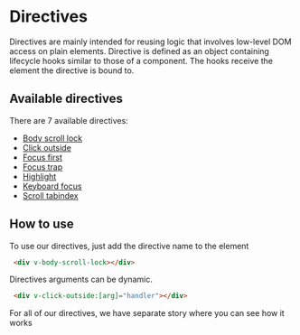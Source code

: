 
<Meta title="Utilities/Directives/Docs" />

# Directives
Directives are mainly intended for reusing logic that involves low-level DOM access on plain elements.
Directive is defined as an object containing lifecycle hooks similar to those of a component.
The hooks receive the element the directive is bound to.

## Available directives
There are 7 available directives:
- [Body scroll lock](/docs/utilities-directives-body-scroll-lock--with-directive)
- [Click outside](/docs/utilities-directives-click-outside--with-directive)
- [Focus first](/docs/utilities-directives-focus-first--with-directive)
- [Focus trap](/docs/utilities-directives-focus-trap--with-directive)
- [Highlight](/docs/utilities-directives-highlight--with-directive)
- [Keyboard focus](/docs/utilities-directives-keyboard-focus--with-directive)
- [Scroll tabindex](/docs/utilities-directives-scroll-tabindex--with-directive)

## How to use
To use our directives, just add the directive name to the element
```html
 <div v-body-scroll-lock></div>
```
Directives arguments can be dynamic.
```html
 <div v-click-outside:[arg]="handler"></div>
```
For all of our directives, we have separate story where you can see how it works
